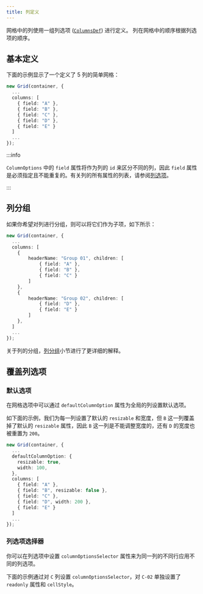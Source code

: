 ```yaml
---
title: 列定义
---
```



网格中的列使用一组列选项 ([`ColumnsDef`](../getting-started/02-grid-options.mdx#列定义)) 进行定义。 列在网格中的顺序根据列选项的顺序。

## 基本定义

下面的示例显示了一个定义了 5 列的简单网格：

```typescript
new Grid(container, {
  ...
  columns: [
    { field: "A" },
    { field: "B" },
    { field: "C" },
    { field: "D" },
    { field: "E" }
  ]
  ...
});
```
:::info

`ColumnOptions` 中的 `field` 属性将作为列的 `id` 来区分不同的列，因此 `field` 属性是必须指定且不能重复的。有关列的所有属性的列表，请参阅[列选项](../getting-started/02-grid-options.mdx#列选项)。

:::

## 列分组

如果你希望对列进行分组，则可以将它们作为子项，如下所示：

```typescript
new Grid(container, {
  ...
  columns: [
    {
        headerName: "Group 01", children: [
            { field: "A" },
            { field: "B" },
            { field: "C" }
        ]
    },
    {
        headerName: "Group 02", children: [
            { field: "D" },
            { field: "E" }
        ]
    },
  ]
  ...
});
```

关于列的分组，[列分组](./03-column-group.mdx)小节进行了更详细的解释。

## 覆盖列选项

### 默认选项

在网格选项中可以通过 `defaultColumnOption` 属性为全局的列设置默认选项。

如下面的示例，我们为每一列设置了默认的 `resizable` 和宽度，但 `B` 这一列覆盖掉了默认的 `resizable` 属性，因此 `B` 这一列是不能调整宽度的，还有 `D` 的宽度也被重置为 `200`。

```typescript
new Grid(container, {
  ...
  defaultColumnOption: {
    resizable: true,
    width: 100,
  },
  columns: [
    { field: "A" },
    { field: "B", resizable: false },
    { field: "C" },
    { field: "D", width: 200 },
    { field: "E" }
  ]
  ...
});
```

### 列选项选择器

你可以在列选项中设置 `columnOptionsSelector` 属性来为同一列的不同行应用不同的列选项。

下面的示例通过对 `C` 列设置 `columnOptionsSelector`，对 `C-02` 单独设置了 `readonly` 属性和 `cellStyle`。

<Codesandbox id="column-options-selector-0hxie" />
